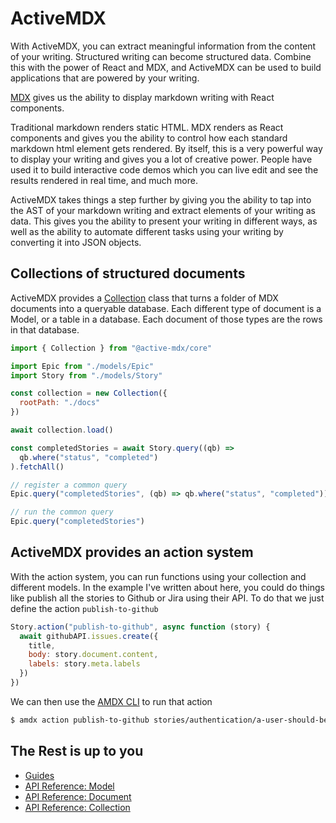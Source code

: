 # ActiveMDX

With ActiveMDX, you can extract meaningful information from the content of your writing. Structured writing can become structured data. Combine this with the power of React and MDX, and ActiveMDX can be used to build applications that are powered by your writing.

[MDX](https://mdxjs.com) gives us the ability to display markdown writing with React components.

Traditional markdown renders static HTML. MDX renders as React components and gives you the ability to control how each standard markdown html element gets rendered. By itself, this is a very powerful way to display your writing and gives you a lot of creative power. People have used it to build interactive code demos which you can live edit and see the results rendered in real time, and much more.

ActiveMDX takes things a step further by giving you the ability to tap into the AST of your markdown writing and extract elements of your writing as data. This gives you the ability to present your writing in different ways, as well as the ability to automate different tasks using your writing by converting it into JSON objects.

## Collections of structured documents

ActiveMDX provides a [Collection](/api/Collection) class that turns a folder of MDX documents into a queryable database. Each different type of document is a Model, or a table in a database. Each document of those types are the rows in that database.

```javascript
import { Collection } from "@active-mdx/core"

import Epic from "./models/Epic"
import Story from "./models/Story"

const collection = new Collection({
  rootPath: "./docs"
})

await collection.load()

const completedStories = await Story.query((qb) =>
  qb.where("status", "completed")
).fetchAll()

// register a common query
Epic.query("completedStories", (qb) => qb.where("status", "completed"))

// run the common query
Epic.query("completedStories")
```

## ActiveMDX provides an action system

With the action system, you can run functions using your collection and different models. In the example I've written about here, you could do things like publish all the stories to Github or Jira using their API. To do that we just define the action `publish-to-github`

```javascript
Story.action("publish-to-github", async function (story) {
  await githubAPI.issues.create({
    title,
    body: story.document.content,
    labels: story.meta.labels
  })
})
```

We can then use the [AMDX CLI](/guides/usage/cli) to run that action

```bash
$ amdx action publish-to-github stories/authentication/a-user-should-be-able-to-register
```

## The Rest is up to you

- [Guides](/guides/README)
- [API Reference: Model](/api/Model)
- [API Reference: Document](/api/Document)
- [API Reference: Collection](/api/Collection)
